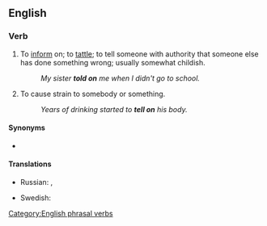 ==English==

===Verb===
{{infl|en|verb|head=to [[tell]] on}}

# To [[inform]] on; to [[tattle]]; to tell someone with authority that someone else has done something wrong; usually somewhat childish.
#: ''My sister '''told on''' me when I didn't go to school.''
# To cause strain to somebody or something.
#: ''Years of drinking started to '''tell on''' his body.''

====Synonyms====
*{{l|en|bewray}}

====Translations====

{{trans-top|to tell someone that someone else has done something wrong}}
* Russian: {{t|ru|ябедничать|tr=jábedničat'}} {{impf}}, {{t|ru|наябедничать|tr=najábedničat'}} {{pf.}}
{{trans-mid}}
* Swedish: {{t+|sv|skvallra}}
{{trans-bottom}}

[[Category:English phrasal verbs]]